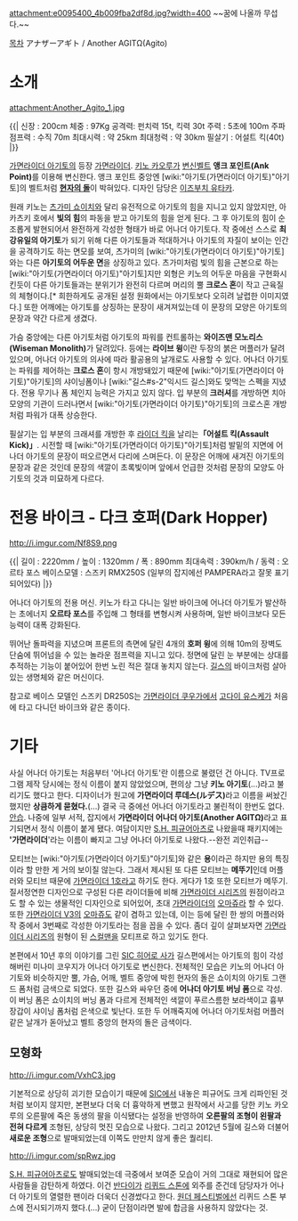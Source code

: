 attachment:e0095400_4b009fba2df8d.jpg?width=400
~~꿈에 나올까 무섭다.~~

[[목차]]
アナザーアギト / Another AGITΩ(Agito)
= 소개 =
attachment:Another_Agito_1.jpg
 
{{|
신장 : 200cm
체중 : 97Kg
공격력: 펀치력 15t, 킥력 30t
주력 : 5초에 100m 주파
점프력 : 수직 70m
최대시력 : 약 25km
최대청력 : 약 30km
필살기 : 어설트 킥(40t)
|}}

[[가면라이더 아기토]]의 등장 [[가면라이더]]. [[키노 카오루]]가 [[변신벨트]] '''앵크 포인트(Ank Point)'''를 이용해 변신한다. 앵크 포인트 중앙엔 [wiki:"아기토(가면라이더 아기토)"아기토]의 벨트처럼 '''[[현자의 돌]]'''이 박혀있다. 디자인 담당은 [[이즈부치 유타카]].

원래 키노는 [[츠가미 쇼이치]]와 달리 유전적으로 아기토의 힘을 지니고 있지 않았지만, 아카츠키 호에서 '''빛의 힘'''의 파동을 받고 아기토의 힘을 얻게 된다. 그 후 아기토의 힘이 순조롭게 발현되어서 완전하게 각성한 형태가 바로 어나더 아기토다. 작 중에선 스스로 '''최강유일의 아기토'''가 되기 위해 다른 아기토들과 적대하거나 아기토의 자질이 보이는 인간을 공격하기도 하는 면모를 보여, 츠가미의 [wiki:"아기토(가면라이더 아기토)"아기토]와는 다른 '''아기토의 어두운 면'''을 상징하고 있다. 츠가미처럼 빛의 힘을 근본으로 하는 [wiki:"아기토(가면라이더 아기토)"아기토]지만 외형은 키노의 어두운 마음을 구현화시킨듯이 다른 아기토들과는 분위기가 완전히 다르며 머리의 뿔 '''크로스 혼'''이 작고 근육질의 체형이다.[* 희한하게도 공개된 설정 원화에서는 아기토보다 오히려 날렵한 이미지였다.] 또한 어깨에는 아기토를 상징하는 문장이 새겨져있는데 이 문장의 모양은 아기토의 문장과 약간 다르게 생겼다.

가슴 중앙에는 다른 아기토처럼 아기토의 파워를 컨트롤하는 '''와이즈맨 모노리스(Wiseman Monolith)'''가 달려있다. 등에는 '''라이브 윙'''이란 두장의 붉은 머플러가 달려있으며, 어나더 아기토의 의사에 따라 활공용의 날개로도 사용할 수 있다. 어나더 아기토는 파워를 제어하는 '''크로스 혼'''이 항시 개방돼있기 때문에 [wiki:"아기토(가면라이더 아기토)"아기토]의 샤이닝폼이나 [wiki:"길스#s-2"익시드 길스]와도 맞먹는 스펙을 지녔다. 전용 무기나 폼 체인지 능력은 가지고 있지 않다. 입 부분의 '''크러셔'''를 개방하면 치아모양의 기관이 드러나면서 [wiki:"아기토(가면라이더 아기토)"아기토]의 크로스혼 개방처럼 파워가 대폭 상승한다.

필살기는 입 부분의 크래셔를 개방한 후 [[라이더 킥]]을 날리는'''「어설트 킥(Assault Kick)」'''. 시전할 때 [wiki:"아기토(가면라이더 아기토)"아기토]처럼 발밑의 지면에 어나더 아기토의 문장이 떠오르면서 다리에 스며든다. 이 문장은 어깨에 새겨진 아기토의 문장과 같은 것인데 문장의 색깔이 초록빛이며 앞에서 언급한 것처럼 문장의 모양도 아기토의 것과 미묘하게 다르다.

= 전용 바이크 - 다크 호퍼(Dark Hopper) =
http://i.imgur.com/Nf8S9.png

{{|
길이 : 2220mm / 높이 : 1320mm / 폭 : 890mm
최대속력 : 390km/h / 동력 : 오르타 포스
베이스모델 : 스즈키 RMX250S
(일부의 잡지에선 PAMPERA라고 잘못 표기되어있다) 
|}}

어나더 아기토의 전용 머신. 키노가 타고 다니는 일반 바이크에 어나더 아기토가 발산하는 초에너지 '''오르타 포스'''를 주입해 그 형태를 변형시켜 사용하며, 일반 바이크보다 모든 능력이 대폭 강화된다.

뛰어난 돌파력을 지녔으며 프론트의 측면에 달린 4개의 '''호퍼 윙'''에 의해 10m의 장벽도 단숨에 뛰어넘을 수 있는 놀라운 점프력을 지니고 있다. 정면에 달린 눈 부분에는 상대를 추적하는 기능이 붙어있어 한번 노린 적은 절대 놓치지 않는다. [[길스]]의 바이크처럼 살아있는 생명체와 같은 머신이다.

참고로 베이스 모델인 스즈키 DR250S는 [[가면라이더 쿠우가]]에서 [[고다이 유스케]]가 처음에 타고 다니던 바이크와 같은 종이다. 

= 기타 =
사실 어나더 아기토는 처음부터 '어나더 아기토'란 이름으로 불렸던 건 아니다. TV프로그램 제작 당시에는 정식 이름이 붙지 않았었으며, 편의상 그냥  '''키노 아기토'''(...)라고 불리기도 했다고 한다. 디자이너가 원고에 '''가면라이더 루데스(ルデス)'''라고 이름을 써놨긴 했지만 '''상큼하게 묻혔다.'''(...) 결국 극 중에선 어나더 아기토라고 불린적이 한번도 없다. [[안습]]. 나중에 일부 서적, 잡지에서 '''가면라이더 어나더 아기토(Another AGITΩ)'''라고 표기되면서 정식 이름이 붙게 됐다. 여담이지만 [[S.H. 피규어아츠]]로 나왔을때 패키지에는 ''''가면라이더''''라는 이름이 빠지고 그냥 어나더 아기토로 나왔다.--완전 괴인취급--

모티브는 [wiki:"아기토(가면라이더 아기토)"아기토]와 같은 '''용'''이라곤 하지만 용의 특징이라 할 만한 게 거의 보이질 않는다. 그래서 제시된 또 다른 모티브는 '''메뚜기'''인데 머플러와 모티브 때문에 [[가면라이더 1호]]라고 하기도 한다. 게다가 1호 또한 모티브가 메뚜기. 질서정연한 디자인으로 구성된 다른 라이더들에 비해 [[가면라이더 시리즈]]의 원점이라고도 할 수 있는 생물적인 디자인으로 되어있어, 초대 [[가면라이더]]의 [[오마쥬]]라 할 수 있다. 또한 [[가면라이더 V3]]의 [[오마쥬]]도 같이 겸하고 있는데, 이는 등에 달린 한 쌍의 머플러와 작 중에서 3번째로 각성한 아기토라는 점을 꼽을 수 있다. 좀더 깊이 살펴보자면 [[가면라이더 시리즈]]의 원형이 된 [[스컬맨]]을 모티프로 하고 있기도 한다.

본편에서 10년 후의 이야기를 그린 [[SIC 히어로 사가]] 길스편에서는 아기토의 힘이 각성해버린 미나미 코우지가 어나더 아기토로 변신한다. 전체적인 모습은 키노의 어나더 아기토와 비슷하지만 뿔, 가슴, 어깨, 벨트 중앙에 박힌 현자의 돌은 쇼이치의 아기토 그랜드 폼처럼 금색으로 되었다. 또한 길스와 싸우던 중에 '''어나더 아기토 버닝 폼'''으로 각성. 이 버닝 폼은 쇼이치의 버닝 폼과 다르게 전체적인 색깔이 푸르스름한 보라색이고 흉부 장갑이 샤이닝 폼처럼 은색으로 빛난다. 또한 두 어깨죽지에 어나더 아기토처럼 머플러 같은 날개가 돋아났고 벨트 중앙의 현자의 돌은 금색이다.

== 모형화 ==
http://i.imgur.com/VxhC3.jpg

기본적으로 상당히 괴기한 모습이기 때문에 [[SIC]]에서 내놓은 피규어도 크게 리파인된 것처럼 보이지 않지만, 본편보다 더욱 더 흉악하게 변했고 원작에서 사고를 당한 키노 카오루의 오른팔에 죽은 동생의 팔을 이식됐다는 설정을 반영하여 '''오른팔의 조형이 왼팔과 전혀 다르게''' 조형된, 상당히 멋진 모습으로 나왔다. 그리고 2012년 5월에 길스와 더불어  '''새로운 조형'''으로 발매되었는데 이쪽도 만만치 않게 좋은 퀄리티.
 
http://i.imgur.com/spRwz.jpg

[[S.H. 피규어아츠]]로도 발매되었는데 극중에서 보여준 모습이 거의 그대로 재현되어 많은 사람들을 감탄하게 하였다. 이건 [[반다이]]가 [[리퀴드 스톤]]에 외주를 준건데 담당자가 어나더 아기토의 열렬한 팬이라 더욱더 신경썼다고 한다. [[원더 페스티벌]]에선 리퀴드 스톤 부스에 전시되기까지 했다.(...) 굳이 단점이라면 발에 합금을 사용하지 않았다는 것.

